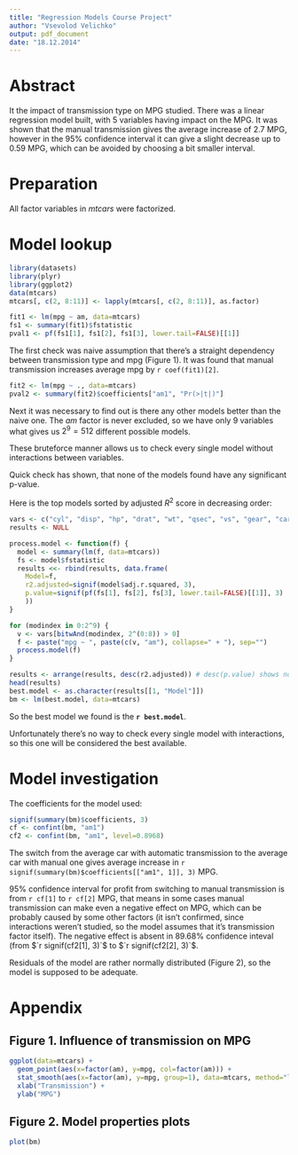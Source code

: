 ```yaml
---
title: "Regression Models Course Project"
author: "Vsevolod Velichko"
output: pdf_document
date: "18.12.2014"
---
```


Abstract
========

It the impact of transmission type on MPG studied. There was a linear regression model built, with 5 variables having impact on the MPG. It was shown that the manual transmission gives the average increase of 2.7 MPG, however in the 95% confidence interval it can give a slight decrease up to 0.59 MPG, which can be avoided by choosing a bit smaller interval.

Preparation
===========

All factor variables in *mtcars* were factorized.

Model lookup
============

```r
library(datasets)
library(plyr)
library(ggplot2)
data(mtcars)
mtcars[, c(2, 8:11)] <- lapply(mtcars[, c(2, 8:11)], as.factor)

fit1 <- lm(mpg ~ am, data=mtcars)
fs1 <- summary(fit1)$fstatistic
pval1 <- pf(fs1[1], fs1[2], fs1[3], lower.tail=FALSE)[[1]]
```

The first check was naive assumption that there's a straight dependency between transmission type and mpg (Figure 1). It was found that manual transmission increases average mpg by `r coef(fit1)[2]`.

```r
fit2 <- lm(mpg ~ ., data=mtcars)
pval2 <- summary(fit2)$coefficients["am1", "Pr(>|t|)"]
```

Next it was necessary to find out is there any other models better than the naive one. The *am* factor is never excluded, so we have only 9 variables what gives us $2^9 = 512$ different possible models.

These bruteforce manner allows us to check every single model without interactions between variables.

Quick check has shown, that none of the models found have any significant p-value.

Here is the top models sorted by adjusted $R^2$ score in decreasing order:

```r
vars <- c("cyl", "disp", "hp", "drat", "wt", "qsec", "vs", "gear", "carb")
results <- NULL

process.model <- function(f) {
  model <- summary(lm(f, data=mtcars))
  fs <- model$fstatistic
  results <<- rbind(results, data.frame(
    Model=f,
    r2.adjusted=signif(model$adj.r.squared, 3),
    p.value=signif(pf(fs[1], fs[2], fs[3], lower.tail=FALSE)[[1]], 3)
    ))
}

for (modindex in 0:2^9) {
  v <- vars[bitwAnd(modindex, 2^(0:8)) > 0]
  f <- paste("mpg ~ ", paste(c(v, "am"), collapse=" + "), sep="")
  process.model(f)
}

results <- arrange(results, desc(r2.adjusted)) # desc(p.value) shows no p.value >= 0.1%
head(results)
best.model <- as.character(results[[1, "Model"]])
bm <- lm(best.model, data=mtcars)
```

So the best model we found is the **`r best.model`**.

Unfortunately there's no way to check every single model with interactions, so this one will be considered the best available.

Model investigation
===================

The coefficients for the model used:

```r
signif(summary(bm)$coefficients, 3)
cf <- confint(bm, "am1")
cf2 <- confint(bm, "am1", level=0.8968)
```

The switch from the average car with automatic transmission to the average car with manual one gives average increase in `r signif(summary(bm)$coefficients[["am1", 1]], 3)` MPG.

95% confidence interval for profit from switching to manual transmission is from `r cf[1]` to `r cf[2]` MPG, that means in some cases manual transmission can make even a negative effect on MPG, which can be probably caused by some other factors (it isn't confirmed, since interactions weren't studied, so the model assumes that it's transmission factor itself). The negative effect is absent in 89.68% confidence inteval (from $`r signif(cf2[1], 3)`$ to $`r signif(cf2[2], 3)`$.

Residuals of the model are rather normally distributed (Figure 2), so the model is supposed to be adequate.

Appendix
========

Figure 1. Influence of transmission on MPG
------------------------------------------

```r
ggplot(data=mtcars) +
  geom_point(aes(x=factor(am), y=mpg, col=factor(am))) +
  stat_smooth(aes(x=factor(am), y=mpg, group=1), data=mtcars, method="lm") +
  xlab("Transmission") +
  ylab("MPG")
```

Figure 2. Model properties plots
--------------------------------

```r
plot(bm)
```